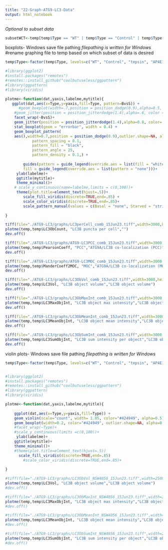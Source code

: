 ```yaml
---
title: "22-Graph-ATG9-LC3-Data"
output: html_notebook
---
```


*Optional to subset data*
```r
subsetWCT<-temp[temp$Type == "WT" | temp$Type == "Control" | temp$Type == "tepsin",]


```


boxplots- Windows save file pathing
*filepathing is written for Windows*
#rename graphing file to temp based on which subset of data is desired
```r
temp$Type<-factor(temp$Type, levels=c("WT", "Control", "tepsin", "AP4E1"))

#library(ggplot2)
#install.packages("remotes")
#remotes::install_github("coolbutuseless/ggpattern")
#library(ggpattern)
#library(viridis)

plotme<-function(dat,yaxis,labelme,mytitle){
   ggplot(dat,aes(x=Type,y=yaxis,fill=Type, pattern=BvsS)) + 
      #geom_boxplot(width=.7,position = position_dodge(0.9),alpha=0.5, outlier.shape = 20, outlier.size = -1) +
    #geom_jitter(position = position_jitterdodge(1.4),alpha=.6, color = "grey") +
    facet_wrap(~BvsS)+
    geom_jitter(position = position_jitterdodge(1.4),alpha=0.8, color= "dark grey") +
    stat_boxplot(geom = "errorbar", width = 0.4) +
    geom_boxplot_pattern(
    aes(),width=0.7,position = position_dodge(0.9),outlier.shape=NA, alpha=0.5,
            pattern_spacing = 0.1,
            pattern_fill = "black",
            pattern_angle = 25,
            pattern_density = 0.1,) + 
    
        guides(pattern = guide_legend(override.aes = list(fill = "white")),
        fill = guide_legend(override.aes = list(pattern = "none")))+
     ylab(labelme)+
     ggtitle(mytitle)+
     theme_minimal()+
    # scale_y_continuous(name=labelme,limits = c(0,100))+
     theme(plot.title=element_text(hjust=.5))+
        scale_fill_viridis(discrete=TRUE,end=.85) +
        scale_color_viridis(discrete=TRUE,end=.85)+
        scale_pattern_manual(values = c(Basal = "none", Starved = "stripe"))
  
}

tiff(file="./ATG9-LC3/graphs/LC3perCell_comb_15Jun23.tiff",width=3000,height=2500,res=600)
plotme(temp,temp$LC3ObCount, "LC3B puncta per cell","")
dev.off()

tiff(file="./ATG9-LC3/graphs/ATG9-LC3PCC_comb_15Jun23.tiff",width=3000,height=2500,res=600)
plotme(temp,temp$PearsonCoeff, "PCC","ATG9A/LC3B co-localization (PCC)")
dev.off()

tiff(file="./ATG9-LC3/graphs/ATG9-LC3MOC_comb_15Jun23.tiff",width=3000,height=2500,res=600)
plotme(temp,temp$ManderCoeff2MOC, "MOC","ATG9A/LC3B co-localization (MOC)")
dev.off()

tiff(file="./ATG9-LC3/graphs/LC3ObVol_comb_15Jun23.tiff",width=3000,height=2500,res=600)
plotme(temp,temp$LC3Vol, "LC3B object volume","LC3B object volume")
dev.off()

tiff(file="./ATG9-LC3/graphs/LC3ObMaxInt_comb_15Jun23.tiff",width=3000,height=2500,res=600)
plotme(temp,temp$LC3MaxObjInt, "LC3B object max intensity","LC3B object max intensity")
dev.off()

tiff(file="./ATG9-LC3/graphs/LC3ObMeanInt_comb_15Jun23.tiff",width=3000,height=2500,res=600)
plotme(temp,temp$LC3MeanObjInt, "LC3B object mean intensity","LC3B object mean intensity")
dev.off()

tiff(file="./ATG9-LC3/graphs/LC3ObSumInt_comb_15Jun23.tiff",width=3000,height=2500,res=600)
plotme(temp,temp$LC3SumObjInt, "LC3B sum intensity per object","LC3B object mean intensity")
dev.off()

```


violin plots- Windows save file pathing
*filepathing is written for Windows*
```r
temp$Type<-factor(temp$Type, levels=c("WT", "Control", "tepsin", "AP4E1"))


#library(ggplot2)
#install.packages("remotes")
#remotes::install_github("coolbutuseless/ggpattern")
#library(ggpattern)
#library(viridis)

plotme<-function(dat,yaxis,labelme,mytitle){
  
    ggplot(dat,aes(x=Type,y=yaxis,fill=Type)) +
    geom_violin(scale="count", width= 1.05, color="#424949", alpha=0.5) +
    geom_boxplot(width=0.2, color="#424949", outlier.shape=NA, alpha=0.2) +
    #facet_wrap(~Type)+
    #scale_y_continuous(limits =c(0,100))+
     ylab(labelme)+
    ggtitle(mytitle)+
    theme_minimal()+
    #theme(plot.title=element_text(hjust=.5))
      scale_fill_viridis(discrete=TRUE,end=.85)
        #scale_color_viridis(discrete=TRUE,end=.85)+
        
}

#tiff(file="./ATG9-LC3/graphs/LC3ObVol_NSW4056_15Jun23.tiff",width=2500,height=5000,res=600)
plotme(temp,temp$LC3Vol, "LC3B object volume","LC3B object volume")
#dev.off()

#tiff(file="./ATG9-LC3/graphs/LC3ObMaxInt_NSW4056_15Jun23.tiff",width=2500,height=5000,res=600)
plotme(temp,temp$LC3MaxObjInt, "LC3B object max intensity","LC3B object max intensity")
#dev.off()

#tiff(file="./ATG9-LC3/graphs/LC3ObMeanInt_NSW4056_15Jun23.tiff",width=2500,height=5000,res=600)
plotme(temp,temp$LC3MeanObjInt, "LC3B object mean intensity","LC3B object mean intensity")
#dev.off()

#tiff(file="./ATG9-LC3/graphs/LC3ObSumInt_NSW4056_15Jun23.tiff",width=2500,height=5000,res=600)
plotme(temp,temp$LC3SumObjInt, "LC3B sum intensity per object","LC3B object mean intensity")
#dev.off()
```